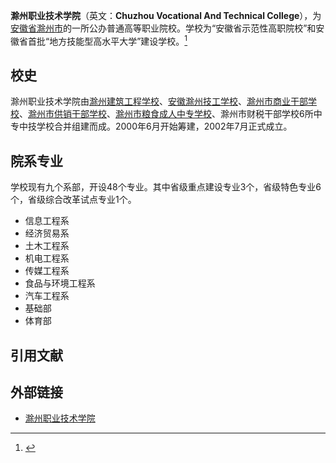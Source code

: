 {{primarysources|time=2016-09-05T09:06:40+00:00}}
{{Infobox university
|name              =滁州职业技术学院
|EnglishName       ='''Chuzhou Vocational And Technical College'''
|native_name       =
|image             =
|caption           =
|latin_name        =
|motto             =修能致用 笃学致远
|zhmotto           =
|established       =2002年
|closed            =
|re-established    =
|anniversary       =
|type              =[[公立大学|公立大学]]
|religious         =
|endowment         =
|officer_in_charge =
|chairman_label    =
|chairman          =
|secretary         =[[杨甫祥|杨甫祥]]
|chancellor        =
|president         =[[李柱梁|李柱梁]]
|vice-president    =[[吴大明|吴大明]] [[程一斌|程一斌]] [[江洁|江洁]] [[汪上|汪上]]
|superintendent    =
|provost           =
|vice_chancellor   =
|principal         =
|dean              =
|director          =
|head_label        =纪委书记
|head              =[[刘树俭|刘树俭]]
|faculty           =547人
|staff             =
|students          =13,140人
|undergrad         =
|postgrad          =
|doctoral          =
|国防生             = 
|other             =
|address           ={{PRC}}[[安徽省|安徽省]][[滁州市|滁州市]]丰乐大道2188号
|country           =
|state             =
|province          =
|city              =
|color              =
|campus            =城南科教园区
|area              =1140[[亩|亩]]
|covered_area      =31万[[平方米|平方米]]
|former_names      =
|free_label        =
|free              =
|colors            =
|nickname          =
|mascot            =
|magazine          =
|athlete           =
|conference        =
|books             =
|legal_person      =
|affiliations      =[[安徽省教育厅|安徽省教育厅]]
|zip               =239000
|telephone         =
|fax               =
|website           =http://www.czc.net.cn/
|logo              =
|footnotes         =
}}
'''滁州职业技术学院'''（英文：'''Chuzhou Vocational And Technical College'''），为[[安徽省|安徽省]][[滁州市|滁州市]]的一所公办普通高等职业院校。学校为“安徽省示范性高职院校”和安徽省首批“地方技能型高水平大学”建设学校。<ref name=xyjj>{{cite web|url=http://www.czc.net.cn/channels/1011.html|title=学院简介|publisher=滁州职业技术学院|deadurl=yes|archiveurl=https://web.archive.org/web/20160806225004/http://www.czc.net.cn/channels/1011.html|archivedate=2016年8月6日|df=}}</ref>

== 校史 ==
滁州职业技术学院由[[滁州建筑工程学校|滁州建筑工程学校]]、[[安徽滁州技工学校|安徽滁州技工学校]]、[[滁州市商业干部学校|滁州市商业干部学校]]、[[滁州市供销干部学校|滁州市供销干部学校]]、[[滁州市粮食成人中专学校|滁州市粮食成人中专学校]]、滁州市财税干部学校6所中专中技学校合并组建而成。2000年6月开始筹建，2002年7月正式成立。

== 院系专业 ==
学校现有九个系部，开设48个专业。其中省级重点建设专业3个，省级特色专业6个，省级综合改革试点专业1个。
*信息工程系
*经济贸易系
*土木工程系
*机电工程系
*传媒工程系
*食品与环境工程系
*汽车工程系
*基础部
*体育部

== 引用文献 ==
{{reflist}}

== 外部链接 ==
*[https://web.archive.org/web/20110226130921/http://www.czc.net.cn/ 滁州职业技术学院]

{{安徽高等院校}}
